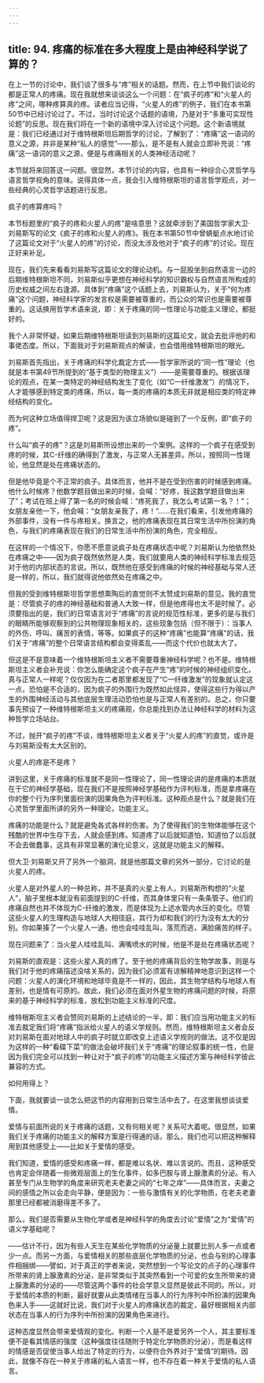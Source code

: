 ```yaml
---
---
---
```

title: 94. 疼痛的标准在多大程度上是由神经科学说了算的？
---




在上一节的讨论中，我们谈了很多与“疼”相关的话题。然而，在上节中我们谈论的都是正常人的疼痛。现在我就想来谈谈这么一个问题：在“疯子的疼”和“火星人的疼”之间，哪种疼算真的疼。读者应当记得，“火星人的疼”的例子，我们在本书第50节中已经讨论过了。不过，当时讨论这个话题的语境，乃是对于“多重可实现性论题”的反思。现在我们将在一个新的语境中深入讨论这个问题。这个新语境就是：我们已经通过对于维特根斯坦后期哲学的讨论，了解到了：“疼痛”这一语词的意义之源，并非是某种“私人的感觉”——那么，是不是有人就会立即补充说：“疼痛”这一语词的意义之源，便是与疼痛相关的人类神经活动呢？

本节就将来回答这一问题。很显然，本节讨论的内容，也具有一种综合心灵哲学与语言哲学视角的意味。说得具体一点，我会引入维特根斯坦的语言哲学观点，对一些经典的心灵哲学话题进行反思。





疯子的疼算疼吗？


本节标题里的“疯子的疼和火星人的疼”是啥意思？这就牵涉到了美国哲学家大卫·刘易斯写的论文《疯子的疼和火星人的疼》。我在本书第50节中曾蜻蜓点水地讨论了这篇论文对于“火星人的疼”的讨论，而没太涉及他对于“疯子的疼”的讨论。现在正好来补足。

现在，我们先来看看刘易斯写这篇论文的理论动机。与一屁股坐到自然语言一边的后期维特根斯坦不同，刘易斯似乎更想在神经科学的知识霸权与自然语言所构成的历史权威之间左右逢源。具体到“疼痛”这个话题上去，刘易斯认为，关于“何为疼痛”这个问题，神经科学家的发言权是需要被尊重的，而公众的常识也是需要被尊重的。这话换用哲学术语来说，即：关于疼痛的同一性理论与功能主义理论，都挺好的。

我个人非常怀疑，如果后期维特根斯坦读到刘易斯的这篇论文，就会去批评他的和事佬态度。所以，下面我对于刘易斯观点的解读，也会借用维特根斯坦的眼光。

刘易斯首先指出，关于疼痛的科学化裁定方式——哲学家所说的“同一性”理论（也就是本书第49节所提到的“基于类型的物理主义”）——是需要尊重的。根据该理论的观点，在某一类特定的神经结构发生了变化（如“C—纤维激发”）的情况下，人才能够感到特定类的疼痛，所以，每一类的疼痛的本质无非就是相应类的特定神经结构的变化。

而为何这种立场值得捍卫呢？这是因为该立场貌似是碰到了一个反例，即“疯子的疼”。

什么叫“疯子的疼”？这是刘易斯所设想出来的一个案例。这样的一个疯子在感受到疼的时候，其C-纤维的确得到了激发，与正常人无甚差异。所以，按照同一性理论，他显然是处在疼痛状态的。

但是他毕竟是个不正常的疯子。具体而言，他并不是在受到伤害的时候感到疼痛。他什么时候疼？他数学题目做出来的时候，会喊：“好疼，我这数学题目做出来了”；考试在班上得了第一名的时候会喊：“疼死我了，我怎么考试第一名？！”；女朋友亲他一下，他会喊：“女朋友亲我了，疼！”……在我们看来，引发他疼痛的外部事件，没有一件与疼相关。换言之，他的疼痛表现在其日常生活中所扮演的角色，与我们的疼痛表现在我们的日常生活中所扮演的角色，完全相反。

在这样的一个情况下，你愿不愿意说疯子处在疼痛状态中呢？刘易斯认为他依然处在疼痛之中——因为疯子既然依然是人类，我们就要用人类的神经科学标准去规范对于他的内部状态的言说。所以，既然他在感受到疼痛的时候的神经基础与常人还是一样的，所以，我们就得说他依然处在疼痛之中。

但我的受到维特根斯坦哲学思想熏陶后的直觉则不太赞成刘易斯的意见。我的直觉是：尽管疯子的疼的神经基础和普通人大致一样，但是他疼得也太不是时候了。必须要指出的是，我们的日常语言对于“疼痛”的言说的规范性标准，更多的是与我们的眼睛所能够观察到的公共物理现象相关的，这些现象包括（但不限于）：当事人的外伤、呼叫、痛苦的表情，等等。如果疯子的这种“疼痛”也能算“疼痛”的话，我们关于“疼痛”的整个日常语言结构都会变得紊乱——而这个代价也就太大了。

但这是不是意味着一个维特根斯坦主义者不需要尊重神经科学呢？也不是。维特根斯坦主义者会补充说：你怎么能确定这个疯子在产生“疼”的时候的神经组织变化，真与正常人一样呢？仅仅因为在二者那里都发现了“C—纤维激发”的现象就认定这一点，恐怕是不合适的，因为疯子的外围行为既然如此怪异，使得这些行为得以产生的外围神经活动与其他底层生理活动恐怕也是与正常人有差别的。总之，你只要事先预设了一种维特根斯坦主义的疼痛观，你总能找到办法让神经科学的材料为这种哲学立场站台。

不过，抛开“疯子的疼”不谈，维特根斯坦主义者关于“火星人的疼”的直觉，或许是与刘易斯没有太大区别的。





火星人的疼是不是疼？


讲到这里，关于疼痛的标准就不是同一性理论了，同一性理论讲的是疼痛的本质就在于它的神经学基础，现在我们不是按照神经学基础作为评判标准，而是拿疼痛在你的整个行为序列里面扮演的因果角色为评判标准。这种观点是什么？就是我们在心灵哲学里面所讲的另外一种理论，功能主义。

疼痛的功能是什么？就是避免各式各样的伤害。为了使得我们的生物体能够在这个残酷的世界中生存下去，人就会感到疼。知道疼了以后就知道怕，知道怕了以后就不会去做蠢事，这具有非常显著的演化论意义，这就是功能主义的解释。

但大卫·刘易斯又开了另外一个脑洞，就是他那篇文章的另外一部分，它讨论的是火星人的疼。

火星人是对外星人的一种总称，并不是真的火星上有人，刘易斯所构想的“火星人”，脑子里根本就没有前面提到的C-纤维，而其身体里只有一条条管子。他们的疼痛自然也并不体现为C-纤维的激发，而是体现为上述水管内水压的变化。尽管这些火星人的生理构造与地球人大相径庭，其行为却和我们的行为没有太大的分别。你如果揍了一个火星人一通，他也会哇哇乱叫，落荒而逃，满脸痛苦的样子。

现在问题来了：当火星人哇哇乱叫、满嘴喷水的时候，他是不是处在疼痛状态呢？

刘易斯的直观是：这些火星人真的疼了。至于他的疼痛背后的生物学故事，则是与我们对于他的疼痛描述没啥关系的，因为我们必须富有谅解精神地意识到这样一个问题：火星人的演化环境和地球毕竟是不一样的，因此，其生物学结构与地球人有差别，也是情有可原的。故此，我们必须在面对外星生物的疼痛问题的时候，将原来的基于神经科学的标准，放松到功能主义标准的尺度。

维特根斯坦主义者会赞同刘易斯的上述结论的一半，即：我们应当用功能主义的标准去裁定我们将“疼痛”指派给火星人的语义学规则。然而，维特根斯坦主义者会反对刘易斯在面对地球人中的疯子时就立即改变上述语义学规则的做法。这不仅是因为这样的一种“看碟下菜”的做法会破坏我们关于“疼痛”的理论叙事的统一性，也是因为我们完全可以找到一种让对于“疯子的疼”的功能主义描述方案与神经科学彼此兼容的方式。





如何用得上？


下面，我就要谈一谈怎么把这节的内容用到日常生活中去了。在这里我想谈谈爱情。

爱情与前面所说的关于疼痛的话题，又有何相关呢？关系可大着呢。很显然，如果我们关于疼痛的功能主义的解释方案是行得通的话，那么，我们也可以把这种解释用到其他感受上——比如关于爱情的感受。

我们知道，爱情的感受和疼痛一样，都是难以名状、难以言说的。而且，这种感受也肯定会伴随着一些微观层面上的生化事件，如多巴胺与肾上腺激素的分泌。有人甚至专门从生物学的角度来研究老夫老妻之间的“七年之痒”——具体而言，夫妻之间的感情之所以会走向平静，便是因为：一些与激情有关的化学物质，在老夫老妻那里已经都被消磨得差不多了。

那么，我们是否需要从生物化学或者是神经科学的角度去讨论“爱情”之为“爱情”的语义学基础呢？

——估计不行，因为有些人天生在某些化学物质的分泌量上就要比别人多一点或者少一点。而另一方面，与爱情相关的那些底层化学物质的分泌，也会与别的心理事件相捆绑——譬如，对于真正的学者来说，突然想到一个写论文的点子的心理事件所带来的肾上腺激素的分泌，是非常类似于其突然看到一个可爱的女生所带来的肾上腺激素的分泌的——尽管这两个事件的社会学意义显然是彼此不同的。所以，对于爱情的本质的判断，最好就要从此类情绪在当事人的行为序列中所扮演的因果角色来入手——这就好比说，我们对于火星人的疼痛状态的裁定，最好根据相关内部状态在当事人的行为序列中所扮演的因果角色来进行。

这种态度显然会带来爱情观的变化。判断一个人是不是爱另外一个人，其主要标准便不是看其情感的强度（这种强度往往随附于特定化学物质的分泌），而是看这样的情感是否促使当事人给出了特定的行为，以便符合外界对于“爱情”的期待。因此，就像不存在一种关于疼痛的私人语言一样，也不存在着一种关于爱情的私人语言。